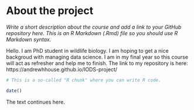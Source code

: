 
# About the project

*Write a short description about the course and add a link to your GitHub repository here. This is an R Markdown (.Rmd) file so you should use R Markdown syntax.*

Hello. I am PhD student in wildlife biology. I am hoping to get a nice backgroud with managing data science. I am in my final year so this course will act as refresher and help me to finish. The link to my repository is here: https://andrewhhouse.github.io/IODS-project/

```r
# This is a so-called "R chunk" where you can write R code.

date()

```
The text continues here.

